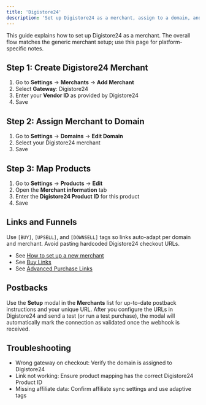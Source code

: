 ```yaml
---
title: 'Digistore24'
description: 'Set up Digistore24 as a merchant, assign to a domain, and map products'
---
```


This guide explains how to set up Digistore24 as a merchant. The overall flow matches the generic merchant setup; use this page for platform-specific notes.

## Step 1: Create Digistore24 Merchant

1. Go to **Settings** → **Merchants** → **Add Merchant**
2. Select **Gateway**: Digistore24
3. Enter your **Vendor ID** as provided by Digistore24
4. Save

## Step 2: Assign Merchant to Domain

1. Go to **Settings** → **Domains** → **Edit Domain**
2. Select your Digistore24 merchant
3. Save

## Step 3: Map Products

1. Go to **Settings** → **Products** → **Edit**
2. Open the **Merchant information** tab
3. Enter the **Digistore24 Product ID** for this product
4. Save

## Links and Funnels

Use `[BUY]`, `[UPSELL]`, and `[DOWNSELL]` tags so links auto-adapt per domain and merchant. Avoid pasting hardcoded Digistore24 checkout URLs.

- See [How to set up a new merchant](/guides/how-to-set-up-a-new-merchant)
- See [Buy Links](/products/buy-links)
- See [Advanced Purchase Links](/products/advanced-purchase-links)

## Postbacks

Use the **Setup** modal in the **Merchants** list for up-to-date postback instructions and your unique URL. After you configure the URLs in Digistore24 and send a test (or run a test purchase), the modal will automatically mark the connection as validated once the webhook is received.

## Troubleshooting

- Wrong gateway on checkout: Verify the domain is assigned to Digistore24
- Link not working: Ensure product mapping has the correct Digistore24 Product ID
- Missing affiliate data: Confirm affiliate sync settings and use adaptive tags


